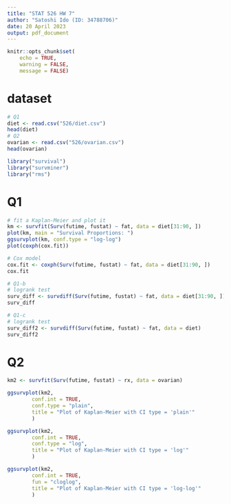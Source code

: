 ```yaml
---
title: "STAT 526 HW 7"
author: "Satoshi Ido (ID: 34788706)"
date: 20 April 2023
output: pdf_document
---
```


```r
knitr::opts_chunk$set(
    echo = TRUE,
    warning = FALSE,
    message = FALSE)
```

# dataset
```r
# Q1
diet <- read.csv("526/diet.csv")
head(diet)
# Q2
ovarian <- read.csv("526/ovarian.csv")
head(ovarian)
```

```r
library("survival")
library("survminer")
library("rms")
```

# Q1
```r
# fit a Kaplan-Meier and plot it
km <- survfit(Surv(futime, fustat) ~ fat, data = diet[31:90, ])
plot(km, main = "Survival Proportions: ")
ggsurvplot(km, conf.type = "log-log")
plot(coxph(cox.fit))

# Cox model
cox.fit <- coxph(Surv(futime, fustat) ~ fat, data = diet[31:90, ])
cox.fit

# Q1-b
# logrank test
surv_diff <- survdiff(Surv(futime, fustat) ~ fat, data = diet[31:90, ])
surv_diff

# Q1-c
# logrank test
surv_diff2 <- survdiff(Surv(futime, fustat) ~ fat, data = diet)
surv_diff2

```

# Q2
```r
km2 <- survfit(Surv(futime, fustat) ~ rx, data = ovarian)

ggsurvplot(km2,
        conf.int = TRUE,
        conf.type = "plain",
        title = "Plot of Kaplan-Meier with CI type = 'plain'"
        )

ggsurvplot(km2,
        conf.int = TRUE,
        conf.type = "log",
        title = "Plot of Kaplan-Meier with CI type = 'log'"
        )

ggsurvplot(km2,
        conf.int = TRUE,
        fun = "cloglog",
        title = "Plot of Kaplan-Meier with CI type = 'log-log'"
        )
```